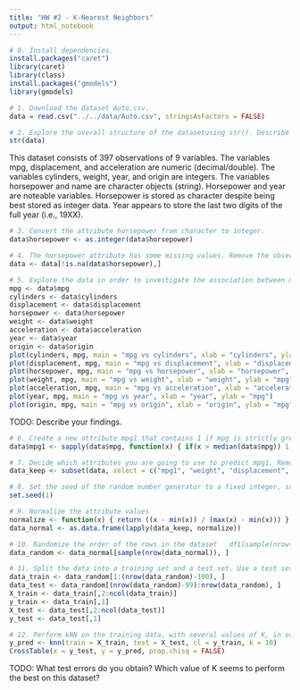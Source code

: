 ```yaml
---
title: "HW #2 - K-Nearest Neighbors"
output: html_notebook
---
```


```r
# 0. Install dependencies.
install.packages("caret")
library(caret)
library(class)
install.packages("gmodels")
library(gmodels)
```


```r
# 1. Download the dataset Auto.csv.
data = read.csv("../../data/Auto.csv", stringsAsFactors = FALSE)
```

```r
# 2. Explore the overall structure of the datasetusing str(). Describe it one paragraph.
str(data)
```

This dataset consists of 397 observations of 9 variables.  The variables mpg, displacement, and acceleration are numeric (decimal/double).  The variables cylinders, weight, year, and origin are integers.  The variables horsepower and name are character objects (string).  Horsepower and year are noteable variables.  Horsepower is stored as character despite being best stored as integer data.  Year appears to store the last two digits of the full year (i.e., 19XX).

```r
# 3. Convert the attribute horsepower from character to integer.
data$horsepower <- as.integer(data$horsepower)
```

```r
# 4. The horsepower attribute has some missing values. Remove the observations with missing values, i.e., delete the rows with missing values from the data frame.
data <- data[!is.na(data$horsepower),]
```

```r
# 5. Explore the data in order to investigate the association between mpg and the other features. Which of the other features seem most likely to be useful in predicting mpg (scatterplots may be useful tools to answer this question). Describe your findings.
mpg <- data$mpg
cylinders <- data$cylinders
displacement <- data$displacement
horsepower <- data$horsepower
weight <- data$weight
acceleration <- data$acceleration
year <- data$year
origin <- data$origin
plot(cylinders, mpg, main = "mpg vs cylinders", xlab = "cylinders", ylab = "mpg")
plot(displacement, mpg, main = "mpg vs displacement", xlab = "displacement", ylab = "mpg")
plot(horsepower, mpg, main = "mpg vs horsepower", xlab = "horsepower", ylab = "mpg")
plot(weight, mpg, main = "mpg vs weight", xlab = "weight", ylab = "mpg")
plot(acceleration, mpg, main = "mpg vs acceleration", xlab = "acceleration", ylab = "mpg")
plot(year, mpg, main = "mpg vs year", xlab = "year", ylab = "mpg")
plot(origin, mpg, main = "mpg vs origin", xlab = "origin", ylab = "mpg")
```

TODO: Describe your findings.

```r
# 6. Create a new attribute mpg1 that contains 1 if mpg is strictly greater than its median, and 0 if mpg is equal or less than its median. 
data$mpg1 <- sapply(data$mpg, function(x) { if(x > median(data$mpg)) 1 else 0 })
```

```r
# 7. Decide which attributes you are going to use to predict mpg1. Remove all remaining attributes, including mpg.
data_keep <- subset(data, select = c("mpg1", "weight", "displacement", "cylinders", "horsepower"))
```

```r
# 8. Set the seed of the random number generator to a fixed integer, say 1, so that you can reproduce your work.
set.seed(1)
```

```r
# 9. Normalize the attribute values
normalize <- function(x) { return ((x - min(x)) / (max(x) - min(x))) }
data_normal <- as.data.frame(lapply(data_keep, normalize))
```

```r
# 10. Randomize the order of the rows in the dataset   df1[sample(nrow(df1)),]
data_random <- data_normal[sample(nrow(data_normal)), ]
```

```r
# 11. Split the data into a training set and a test set. Use a test set of 100 rows.
data_train <- data_random[1:(nrow(data_random)-100), ]
data_test <- data_random[(nrow(data_random)-99):nrow(data_random), ]
X_train <- data_train[,2:ncol(data_train)]
y_train <- data_train[,1]
X_test <- data_test[,2:ncol(data_test)]
y_test <- data_test[,1]
```

```r
# 12. Perform kNN on the training data, with several values of K, in order to predict mpg1. What test errors do you obtain? Which value of K seems to perform the best on this dataset?
y_pred <- knn(train = X_train, test = X_test, cl = y_train, k = 10)
CrossTable(x = y_test, y = y_pred, prop.chisq = FALSE)
```

TODO: What test errors do you obtain? Which value of K seems to perform the best on this dataset?


















